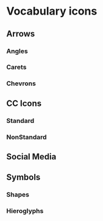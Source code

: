 
<Meta title="Example/Vocabulary Icons" />

# Vocabulary icons

## Arrows

### Angles


<Canvas>
  <IconSet icons={angles} />
</Canvas>

### Carets


<Canvas>
  <IconSet icons={angles} />
</Canvas>

### Chevrons


<Canvas>
  <IconSet icons={chevrons} />
</Canvas>


## CC Icons

### Standard


<Canvas>
<div>
  <IconSet icons={standardCCIcons} />
</div>
</Canvas>

### NonStandard


<Canvas>
  <IconSet icons={nonstandardCC} />
</Canvas>

## Social Media


<Canvas>
  <IconSet icons={socialMedia} />
</Canvas>

## Symbols

### Shapes


<Canvas>
  <IconSet icons={shapes} />
</Canvas>

### Hieroglyphs


<Canvas>
  <IconSet icons={hieroglyphs} />
</Canvas>

